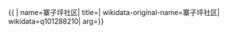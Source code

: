 {{ {{{1|PRC admin/showdata}}}|
name=寨子坪社区|
title=|
wikidata-original-name=寨子坪社区|
wikidata=q101288210|
arg={{{arg|}}}}}
